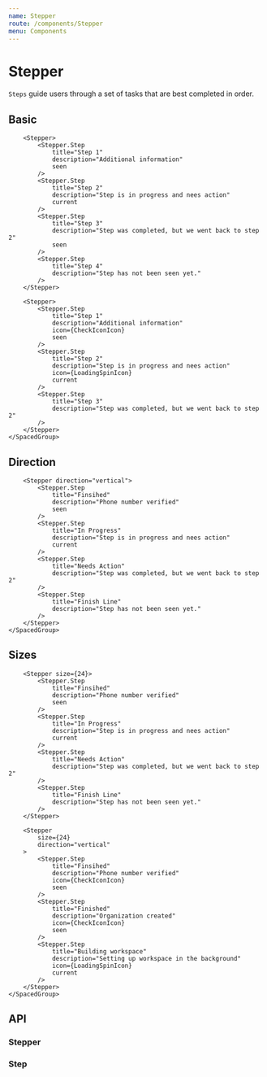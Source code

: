 ```yaml
---
name: Stepper
route: /components/Stepper
menu: Components
---
```



# Stepper

`Steps` guide users through a set of tasks that are best completed in order.

## Basic

<Playground>
	<SpacedGroup direction="vertical" xs={40}>
    	<Stepper>
    		<Stepper.Step
    			title="Finsihed"
    			description="Phone number verified"
    			seen
    		/>
    		<Stepper.Step
    			title="In Progress"
    			description="Step is in progress and nees action"
    			current
    		/>
    		<Stepper.Step
    			title="Needs Action"
    			description="Step was completed, but we went back to step 2"
    		/>
    		<Stepper.Step
    			title="Finish Line"
    			description="Step has not been seen yet."
    		/>
    	</Stepper>

    	<Stepper>
    		<Stepper.Step
    			title="Step 1"
    			description="Additional information"
    			seen
    		/>
    		<Stepper.Step
    			title="Step 2"
    			description="Step is in progress and nees action"
    			current
    		/>
    		<Stepper.Step
    			title="Step 3"
    			description="Step was completed, but we went back to step 2"
    			seen
    		/>
    		<Stepper.Step
    			title="Step 4"
    			description="Step has not been seen yet."
    		/>
    	</Stepper>

    	<Stepper>
    		<Stepper.Step
    			title="Step 1"
    			description="Additional information"
    			icon={CheckIconIcon}
    			seen
    		/>
    		<Stepper.Step
    			title="Step 2"
    			description="Step is in progress and nees action"
    			icon={LoadingSpinIcon}
    			current
    		/>
    		<Stepper.Step
    			title="Step 3"
    			description="Step was completed, but we went back to step 2"
    		/>
    	</Stepper>
    </SpacedGroup>

</Playground>

## Direction

<Playground>
	<SpacedGroup direction="vertical" xs={40}>

    	<Stepper direction="vertical">
    		<Stepper.Step
    			title="Finsihed"
    			description="Phone number verified"
    			seen
    		/>
    		<Stepper.Step
    			title="In Progress"
    			description="Step is in progress and nees action"
    			current
    		/>
    		<Stepper.Step
    			title="Needs Action"
    			description="Step was completed, but we went back to step 2"
    		/>
    		<Stepper.Step
    			title="Finish Line"
    			description="Step has not been seen yet."
    		/>
    	</Stepper>
    </SpacedGroup>

</Playground>

## Sizes

<Playground>
	<SpacedGroup direction="vertical" xs={40}>

    	<Stepper size={24}>
    		<Stepper.Step
    			title="Finsihed"
    			description="Phone number verified"
    			seen
    		/>
    		<Stepper.Step
    			title="In Progress"
    			description="Step is in progress and nees action"
    			current
    		/>
    		<Stepper.Step
    			title="Needs Action"
    			description="Step was completed, but we went back to step 2"
    		/>
    		<Stepper.Step
    			title="Finish Line"
    			description="Step has not been seen yet."
    		/>
    	</Stepper>

    	<Stepper
    		size={24}
    		direction="vertical"
    	>
    		<Stepper.Step
    			title="Finsihed"
    			description="Phone number verified"
    			icon={CheckIconIcon}
    			seen
    		/>
    		<Stepper.Step
    			title="Finished"
    			description="Organization created"
    			icon={CheckIconIcon}
    			seen
    		/>
    		<Stepper.Step
    			title="Building workspace"
    			description="Setting up workspace in the background"
    			icon={LoadingSpinIcon}
    			current
    		/>
    	</Stepper>
    </SpacedGroup>

</Playground>

## API

### Stepper

<PropsTable of={Stepper} />

### Step

<PropsTable of={Stepper.Step} />
